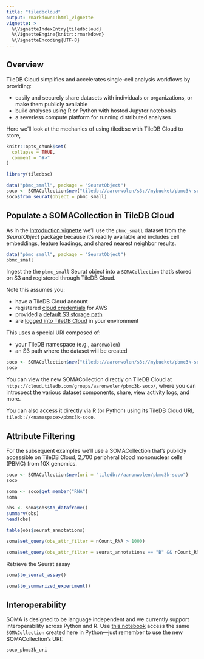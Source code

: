 ```yaml
---
title: "tiledbcloud"
output: rmarkdown::html_vignette
vignette: >
  %\VignetteIndexEntry{tiledbcloud}
  %\VignetteEngine{knitr::rmarkdown}
  %\VignetteEncoding{UTF-8}
---
```


## Overview

TileDB Cloud simplifies and accelerates single-cell analysis workflows by providing:

- easily and securely share datasets with individuals or organizations, or make them publicly available
- build analyses using R or Python with hosted Jupyter notebooks
- a severless compute platform for running distributed analyses

Here we'll look at the mechanics of using tiledbsc with TileDB Cloud to store,

```r
knitr::opts_chunk$set(
  collapse = TRUE,
  comment = "#>"
)
```

```r
library(tiledbsc)

data("pbmc_small", package = "SeuratObject")
soco <- SOMACollection$new("tiledb://aaronwolen/s3://mybucket/pbmc3k-soco")
soco$from_seurat(object = pbmc_small)
```


## Populate a SOMACollection in TileDB Cloud

As in the [Introduction vignette][vignetteintro] we'll use the `pbmc_small` dataset from the *SeuratObject* package because it's readily available and includes cell embeddings, feature loadings, and shared nearest neighbor results.

```r
data("pbmc_small", package = "SeuratObject")
pbmc_small
```

Ingest the the `pbmc_small` Seurat object into a `SOMACollection` that's stored on S3 and registered through TileDB Cloud.

Note this assumes you:

- have a TileDB Cloud account
- registered [cloud credentials][cloudcreds] for AWS
- provided a [default S3 storage path][cloudpath]
- are [logged into TileDB Cloud][cloudrlogin] in your environment

This uses a special URI composed of:

- your TileDB namespace (e.g., `aaronwolen`)
- an S3 path where the dataset will be created

```r
soco <- SOMACollection$new("tiledb://aaronwolen/s3://mybucket/pbmc3k-soco")
soco
```

You can view the new SOMACollection directly on TileDB Cloud at `https://cloud.tiledb.com/groups/aaronwolen/pbmc3k-soco/`, where you can introspect the various dataset components, share, view activity logs, and more.

You can also access it directly via R (or Python) using its TileDB Cloud URI, `tiledb://<namespace>/pbmc3k-soco`.


## Attribute Filtering

For the subsequent examples we'll use a SOMACollection that's publicly accessible on TileDB Cloud, 2,700 peripheral blood mononuclear cells (PBMC) from 10X genomics.

```r
soco <- SOMACollection$new(uri = "tiledb://aaronwolen/pbmc3k-soco")
soco
```


```r
soma <- soco$get_member("RNA")
soma
```

```r
obs <- soma$obs$to_dataframe()
summary(obs)
head(obs)
```

```r
table(obs$seurat_annotations)
```

```r
soma$set_query(obs_attr_filter = nCount_RNA > 1000)
```

```r
soma$set_query(obs_attr_filter = seurat_annotations == "B" && nCount_RNA > 1000)
```

Retrieve the Seurat assay

```r
soma$to_seurat_assay()
```

```r
soma$to_summarized_experiment()
```

## Interoperability

SOMA is designed to be language independent and we currently support interoperability across Python and R. Use [this notebook](https://cloud.tiledb.com/notebooks/details/aaronwolen/ae90d2e6-aeef-45f6-a223-f8839fc68535) access the same `SOMACollection` created here in Python—just remember to use the new SOMACollection's URI:

```r
soco_pbmc3k_uri
```

<!-- links -->
[tiledbcloud]: https://cloud.tiledb.com
[vignetteintro]: https://tiledb-inc.github.io/tiledbsc/articles/introduction.html
[cloudcreds]: https://cloud.tiledb.com/user-settings/credentials
[cloudpath]: https://cloud.tiledb.com/user-settings/storage-paths
[cloudrlogin]: https://tiledb-inc.github.io/TileDB-Cloud-R/articles/Login.html
